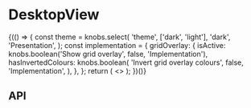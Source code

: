 
<Meta title="Components/GlobalNavigation/DesktopView" component={DesktopView} />

# DesktopView

<Canvas>
  <Story name="Base component">
    {(() => {
      const theme = knobs.select(
        'theme',
        ['dark', 'light'],
        'dark',
        'Presentation',
      );
      const implementation = {
        gridOverlay: {
          isActive: knobs.boolean('Show grid overlay', false, 'Implementation'),
          hasInvertedColours: knobs.boolean(
            'Invert grid overlay colours',
            false,
            'Implementation',
          ),
        },
      };
      return (
        <>
          <DesktopView theme={theme} />
          <StorybookGridOverlay {...implementation.gridOverlay} />
        </>
      );
    })()}
  </Story>
</Canvas>

## API

<ArgsTable of={DesktopView} />
